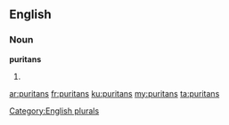 ==English==

===Noun===
'''puritans'''

# {{plural of|[[puritan]]}}

[[Category:English plurals]]

[[ar:puritans]]
[[fr:puritans]]
[[ku:puritans]]
[[my:puritans]]
[[ta:puritans]]